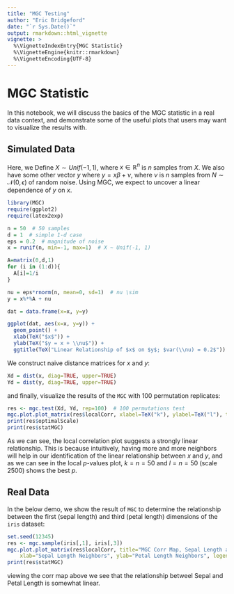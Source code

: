 ```yaml
---
title: "MGC Testing"
author: "Eric Bridgeford"
date: "`r Sys.Date()`"
output: rmarkdown::html_vignette
vignette: >
  %\VignetteIndexEntry{MGC Statistic}
  %\VignetteEngine{knitr::rmarkdown}
  %\VignetteEncoding{UTF-8}
---
```


# MGC Statistic

In this notebook, we will discuss the basics of the MGC statistic in a real data context, and demonstrate some of the useful plots that users may want to visualize the results with.

## Simulated Data

Here, we Define $X \sim Unif(-1, 1)$, where $x \in \mathbb{R}^n$ is $n$ samples from $X$. We also have some other vector $y$ where $y = x\beta + \nu$, where $\nu$ is $n$ samples from $N \sim \mathcal{N}(0, \epsilon)$ of random noise. Using MGC, we expect to uncover a linear dependence of $y$ on $x$.

```r
library(MGC)
require(ggplot2)
require(latex2exp)

n = 50  # 50 samples
d = 1  # simple 1-d case
eps = 0.2  # magnitude of noise
x = runif(n, min=-1, max=1)  # X ~ Unif(-1, 1)

A=matrix(0,d,1)
for (i in (1:d)){
  A[i]=1/i
}

nu = eps*rnorm(n, mean=0, sd=1)  # nu \sim 
y = x%*%A + nu

dat = data.frame(x=x, y=y)

ggplot(dat, aes(x=x, y=y)) +
  geom_point() +
  xlab(TeX("$x$")) +
  ylab(TeX("$y = x + \\nu$")) +
  ggtitle(TeX("Linear Relationship of $x$ on $y$; $var(\\nu) = 0.2$"))
```

We construct naive distance matrices for $x$ and $y$:

```r
Xd = dist(x, diag=TRUE, upper=TRUE)
Yd = dist(y, diag=TRUE, upper=TRUE)
```

and finally, visualize the results of the `MGC` with 100 permutation replicates:
```r
res <- mgc.test(Xd, Yd, rep=100)  # 100 permutations test
mgc.plot.plot_matrix(res$localCorr, xlabel=TeX("k"), ylabel=TeX("l"), title = TeX("Local $p$-values for Linear Dependence"), legend.name=TeX("p"))  # plot local p-values
print(res$optimalScale)
print(res$statMGC)
```

As we can see, the local correlation plot suggests a strongly linear relationship. This is because intuitively, having more and more neighbors will help in our identification of the linear relationship between $x$ and $y$, and as we can see in the local $p$-values plot, $k=n=50$ and $l=n=50$ (scale 2500) shows the best $p$.


## Real Data


In the below demo, we show the result of `MGC` to determine the relationship between the first (sepal length) and third (petal length) dimensions of the `iris` dataset:

```r
set.seed(12345)
res <- mgc.sample(iris[,1], iris[,3])
mgc.plot.plot_matrix(res$localCorr, title="MGC Corr Map, Sepal Length and Petal Length",
    xlab="Sepal Length Neighbors", ylab="Petal Length Neighbors", legend.name = "statMGC")
print(res$statMGC)
```

viewing the corr map above we see that the relationship betweel Sepal and Petal Length is somewhat linear.
